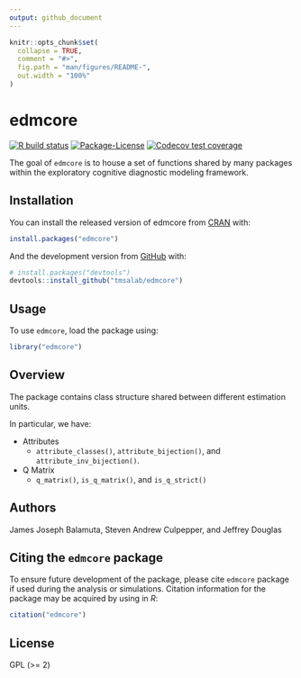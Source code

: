 ```yaml
---
output: github_document
---
```


<!-- README.md is generated from README.Rmd. Please edit that file -->

```r
knitr::opts_chunk$set(
  collapse = TRUE,
  comment = "#>",
  fig.path = "man/figures/README-",
  out.width = "100%"
)
```
# edmcore

<!-- badges: start -->
[![R build status](https://github.com/tmsalab/edmcore/workflows/R-CMD-check/badge.svg)](https://github.com/tmsalab/edmcore/actions)
[![Package-License](http://img.shields.io/badge/license-GPL%20\(%3E=2\)-brightgreen.svg?style=flat)](http://www.gnu.org/licenses/gpl-2.0.html)
[![Codecov test coverage](https://codecov.io/gh/tmsalab/edmcore/branch/master/graph/badge.svg)](https://codecov.io/gh/tmsalab/edmcore?branch=master)
<!-- badges: end -->

The goal of `edmcore` is to house a set of functions shared by many packages
within the exploratory cognitive diagnostic modeling framework.

## Installation

You can install the released version of edmcore from [CRAN](https://CRAN.R-project.org) with:

``` r
install.packages("edmcore")
```

And the development version from [GitHub](https://github.com/) with:

``` r
# install.packages("devtools")
devtools::install_github("tmsalab/edmcore")
```

## Usage

To use `edmcore`, load the package using:

``` r
library("edmcore")
```

## Overview

The package contains class structure shared between different estimation
units.

In particular, we have: 

- Attributes
  - `attribute_classes()`, `attribute_bijection()`, and `attribute_inv_bijection()`.
- Q Matrix
  - `q_matrix()`, `is_q_matrix()`, and `is_q_strict()`

## Authors

James Joseph Balamuta, Steven Andrew Culpepper, and Jeffrey Douglas

## Citing the `edmcore` package

To ensure future development of the package, please cite `edmcore`
package if used during the analysis or simulations. Citation information
for the package may be acquired by using in *R*:

``` r
citation("edmcore")
```

## License

GPL (\>= 2)
